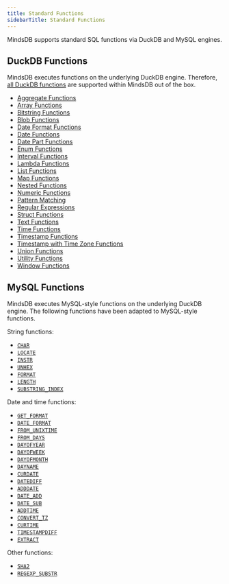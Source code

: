 ```yaml
---
title: Standard Functions
sidebarTitle: Standard Functions
---
```


MindsDB supports standard SQL functions via DuckDB and MySQL engines.

## DuckDB Functions

MindsDB executes functions on the underlying DuckDB engine. Therefore, [all DuckDB functions](https://duckdb.org/docs/stable/sql/functions/overview) are supported within MindsDB out of the box.

* [Aggregate Functions](https://duckdb.org/docs/stable/sql/functions/aggregates)
* [Array Functions](https://duckdb.org/docs/stable/sql/functions/array)
* [Bitstring Functions](https://duckdb.org/docs/stable/sql/functions/bitstring)
* [Blob Functions](https://duckdb.org/docs/stable/sql/functions/blob)
* [Date Format Functions](https://duckdb.org/docs/stable/sql/functions/dateformat)
* [Date Functions](https://duckdb.org/docs/stable/sql/functions/date)
* [Date Part Functions](https://duckdb.org/docs/stable/sql/functions/datepart)
* [Enum Functions](https://duckdb.org/docs/stable/sql/functions/enum)
* [Interval Functions](https://duckdb.org/docs/stable/sql/functions/interval)
* [Lambda Functions](https://duckdb.org/docs/stable/sql/functions/lambda)
* [List Functions](https://duckdb.org/docs/stable/sql/functions/list)
* [Map Functions](https://duckdb.org/docs/stable/sql/functions/map)
* [Nested Functions](https://duckdb.org/docs/stable/sql/functions/nested)
* [Numeric Functions](https://duckdb.org/docs/stable/sql/functions/numeric)
* [Pattern Matching](https://duckdb.org/docs/stable/sql/functions/pattern_matching)
* [Regular Expressions](https://duckdb.org/docs/stable/sql/functions/regular_expressions)
* [Struct Functions](https://duckdb.org/docs/stable/sql/functions/struct)
* [Text Functions](https://duckdb.org/docs/stable/sql/functions/text)
* [Time Functions](https://duckdb.org/docs/stable/sql/functions/time)
* [Timestamp Functions](https://duckdb.org/docs/stable/sql/functions/timestamp)
* [Timestamp with Time Zone Functions](https://duckdb.org/docs/stable/sql/functions/timestamptz)
* [Union Functions](https://duckdb.org/docs/stable/sql/functions/union)
* [Utility Functions](https://duckdb.org/docs/stable/sql/functions/utility)
* [Window Functions](https://duckdb.org/docs/stable/sql/functions/window_functions)

## MySQL Functions

MindsDB executes MySQL-style functions on the underlying DuckDB engine. The following functions have been adapted to MySQL-style functions.

String functions:

* [`CHAR`](https://dev.mysql.com/doc/refman/8.4/en/string-functions.html#function_char)
* [`LOCATE`](https://dev.mysql.com/doc/refman/8.4/en/string-functions.html#function_locate)
* [`INSTR`](https://dev.mysql.com/doc/refman/8.0/en/string-functions.html#function_instr)
* [`UNHEX`](https://dev.mysql.com/doc/refman/8.4/en/string-functions.html#function_unhex)
* [`FORMAT`](https://dev.mysql.com/doc/refman/8.4/en/string-functions.html#function_format)
* [`LENGTH`](https://dev.mysql.com/doc/refman/8.4/en/string-functions.html#function_length)
* [`SUBSTRING_INDEX`](https://dev.mysql.com/doc/refman/8.4/en/string-functions.html#function_substring-index)

Date and time functions:

* [`GET_FORMAT`](https://dev.mysql.com/doc/refman/8.4/en/date-and-time-functions.html#function_get-format)
* [`DATE_FORMAT`](https://dev.mysql.com/doc/refman/8.4/en/date-and-time-functions.html#function_date-format)
* [`FROM_UNIXTIME`](https://dev.mysql.com/doc/refman/8.4/en/date-and-time-functions.html#function_from-unixtime)
* [`FROM_DAYS`](https://dev.mysql.com/doc/refman/8.4/en/date-and-time-functions.html#function_from-days)
* [`DAYOFYEAR`](https://dev.mysql.com/doc/refman/8.4/en/date-and-time-functions.html#function_dayofyear)
* [`DAYOFWEEK`](https://dev.mysql.com/doc/refman/8.4/en/date-and-time-functions.html#function_dayofweek)
* [`DAYOFMONTH`](https://dev.mysql.com/doc/refman/8.4/en/date-and-time-functions.html#function_dayofmonth)
* [`DAYNAME`](https://dev.mysql.com/doc/refman/8.4/en/date-and-time-functions.html#function_dayname)
* [`CURDATE`](https://dev.mysql.com/doc/refman/8.4/en/date-and-time-functions.html#function_curdate)
* [`DATEDIFF`](https://dev.mysql.com/doc/refman/8.4/en/date-and-time-functions.html#function_datediff)
* [`ADDDATE`](https://dev.mysql.com/doc/refman/8.4/en/date-and-time-functions.html#function_adddate)
* [`DATE_ADD`](https://dev.mysql.com/doc/refman/8.4/en/date-and-time-functions.html#function_date-add)
* [`DATE_SUB`](https://dev.mysql.com/doc/refman/8.4/en/date-and-time-functions.html#function_date-sub)
* [`ADDTIME`](https://dev.mysql.com/doc/refman/8.4/en/date-and-time-functions.html#function_addtime)
* [`CONVERT_TZ`](https://dev.mysql.com/doc/refman/8.4/en/date-and-time-functions.html#function_convert-tz)
* [`CURTIME`](https://dev.mysql.com/doc/refman/8.4/en/date-and-time-functions.html#function_curtime)
* [`TIMESTAMPDIFF`](https://dev.mysql.com/doc/refman/8.4/en/date-and-time-functions.html#function_timestampdiff)
* [`EXTRACT`](https://dev.mysql.com/doc/refman/8.4/en/date-and-time-functions.html#function_extract)

Other functions:

* [`SHA2`](https://dev.mysql.com/doc/refman/8.4/en/encryption-functions.html#function_sha2)
* [`REGEXP_SUBSTR`](https://dev.mysql.com/doc/refman/8.4/en/regexp.html#function_regexp-substr)
